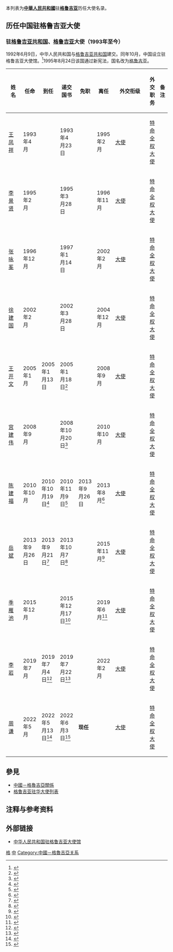 本列表为'''[[中華人民共和國|中華人民共和國]]'''驻'''[[格鲁吉亚|格鲁吉亚]]'''历任大使名录。

== 历任中国驻格鲁吉亚大使 ==
=== {{PRC}}驻[[格鲁吉亚共和国|格鲁吉亚共和国]]、[[格鲁吉亚|格鲁吉亚]]大使（1993年至今） ===
1992年6月9日，中华人民共和国与[[格鲁吉亚共和国|格鲁吉亚共和国]]建交。同年10月，中国设立驻格鲁吉亚大使馆。<ref>{{cite web|url=http://www.mfa.gov.cn/chn/pds/ziliao/wjrw/2167/2171/t9226.htm|title=驻格鲁吉亚历任大使|publisher=中华人民共和国外交部}}</ref>1995年8月24日该国通过新宪法，国名改为[[格鲁吉亚|格鲁吉亚]]。
{| class="wikitable"
|-
! width=12% |姓名
! width=10% |任命
! width=10% |到任
! width=10% |递交国书
! width=10% |免职
! width=10% |离任
! width=8% |外交衔级
! width=10% |外交职务
! width=13% colspan="2" |备注
|-
| [[王凤祥|王凤祥]]
| 1993年4月
|
| 1993年4月23日
|
| 1995年2月
| [[大使|大使]]
| [[特命全权大使|特命全权大使]]
|
|-
| [[李景贤|李景贤]]
| 1995年2月
|
| 1995年3月28日
|
| 1996年11月
| [[大使|大使]]
| [[特命全权大使|特命全权大使]]
|
|-
| [[张咏荃|张咏荃]]
| 1996年12月
|
| 1997年1月14日
|
| 2002年2月
| [[大使|大使]]
| [[特命全权大使|特命全权大使]]
|
|-
| [[徐建国_(1955年)|徐建国]]
| 2002年2月
|
| 2002年3月28日
|
| 2004年12月
| [[大使|大使]]
| [[特命全权大使|特命全权大使]]
|
|-
| [[王开文|王开文]]
| 2005年1月
| 2005年1月13日
| 2005年1月18日<ref>{{Cite web |url=http://ge.china-embassy.org/chn/zggx/t182504.htm |title=王开文大使向格鲁吉亚总统萨卡什维利递交国书 |accessdate=2018-12-13 |archive-date=2019-09-17 |archive-url=https://web.archive.org/web/20190917072449/http://ge.china-embassy.org/chn/zggx/t182504.htm |dead-url=no }}</ref>
|
| 2008年9月
| [[大使|大使]]
| [[特命全权大使|特命全权大使]]
|
|-
| [[宫建伟|宫建伟]]
| 2008年9月
|
| 2008年10月20日<ref>{{Cite web |url=http://ge.china-embassy.org/chn/xwdt/t518701.htm |title=宫建伟大使向格鲁吉亚总统萨卡什维利递交国书 |accessdate=2018-12-13 |archive-date=2019-01-24 |archive-url=https://web.archive.org/web/20190124030740/http://ge.china-embassy.org/chn/xwdt/t518701.htm |dead-url=no }}</ref>
|
| 2010年10月
| [[大使|大使]]
| [[特命全权大使|特命全权大使]]
|
|-
| [[陈建福|陈建福]]
| 2010年10月
| 2010年10月19日<ref>{{Cite web |url=http://ge.china-embassy.org/chn/zggx/t763300.htm |title=驻格鲁吉亚大使陈建福向格副外长递交国书副本 |accessdate=2018-12-13 |archive-date=2019-01-24 |archive-url=https://web.archive.org/web/20190124030740/http://ge.china-embassy.org/chn/zggx/t763300.htm |dead-url=no }}</ref>
| 2010年11月9日<ref>{{Cite web |url=http://ge.china-embassy.org/chn/zggx/t767823.htm |title=驻格鲁吉亚大使陈建福向格总统萨卡什维利递交国书 |accessdate=2018-12-13 |archive-date=2019-01-24 |archive-url=https://web.archive.org/web/20190124030740/http://ge.china-embassy.org/chn/zggx/t767823.htm |dead-url=no }}</ref>
| 2013年9月26日
| 2013年8月<ref>{{Cite web |url=http://ge.china-embassy.org/chn/xwdt/t1067528.htm |title=驻格鲁吉亚大使陈建福辞行拜会格总统萨卡什维利 |accessdate=2018-12-13 |archive-date=2019-01-24 |archive-url=https://web.archive.org/web/20190124030740/http://ge.china-embassy.org/chn/xwdt/t1067528.htm |dead-url=no }}</ref>
| [[大使|大使]]
| [[特命全权大使|特命全权大使]]
|
|-
| [[岳斌|岳斌]]
| 2013年9月26日
| 2013年9月21日<ref>{{Cite web |url=http://ge.china-embassy.org/chn/zggx/t1079472.htm |title=新任驻格鲁吉亚大使岳斌递交国书副本 |accessdate=2018-12-13 |archive-date=2019-01-24 |archive-url=https://web.archive.org/web/20190124030740/http://ge.china-embassy.org/chn/zggx/t1079472.htm |dead-url=no }}</ref>
| 2013年10月7日<ref>{{Cite web |url=http://ge.china-embassy.org/chn/zggx/t1085502.htm |title=驻格鲁吉亚大使岳斌向格总统萨卡什维利递交国书 |accessdate=2018-12-13 |archive-date=2019-01-24 |archive-url=https://web.archive.org/web/20190124030740/http://ge.china-embassy.org/chn/zggx/t1085502.htm |dead-url=no }}</ref>
|
| 2015年11月<ref>{{Cite web |url=http://ge.china-embassy.org/chn/zggx/t1316591.htm |title=驻格鲁吉亚大使岳斌举行辞行晚宴 |accessdate=2018-12-13 |archive-date=2019-01-24 |archive-url=https://web.archive.org/web/20190124030740/http://ge.china-embassy.org/chn/zggx/t1316591.htm |dead-url=no }}</ref>
| [[大使|大使]]
| [[特命全权大使|特命全权大使]]
|
|-
| [[季雁池|季雁池]]
| 2015年12月
|
| 2015年12月17日<ref>{{Cite web |url=http://ge.china-embassy.org/chn/zggx/t1325425.htm |title=季雁池大使向格鲁吉亚总统递交国书 |accessdate=2018-12-13 |archive-date=2019-01-24 |archive-url=https://web.archive.org/web/20190124030740/http://ge.china-embassy.org/chn/zggx/t1325425.htm |dead-url=no }}</ref>
|
| 2019年6月<ref>{{Cite web |url=http://ge.china-embassy.org/chn/xwdt/t1673714.htm |title=驻格鲁吉亚大使季雁池进行离任辞行拜会 |accessdate=2019-06-20 |archive-date=2019-06-20 |archive-url=https://web.archive.org/web/20190620172931/http://ge.china-embassy.org/chn/xwdt/t1673714.htm |dead-url=no }}</ref>
| [[大使|大使]]
| [[特命全权大使|特命全权大使]]
|
|-
| [[李岩_(1965年)|李岩]]
| 2019年7月
| 2019年7月4日<ref>{{Cite web |url=http://ge.china-embassy.org/chn/xwdt/t1678912.htm |title=新任驻格鲁吉亚大使李岩向格外长扎尔卡利亚尼递交国书副本 |accessdate=2019-07-05 |archive-date=2019-07-05 |archive-url=https://web.archive.org/web/20190705174911/http://ge.china-embassy.org/chn/xwdt/t1678912.htm |dead-url=no }}</ref>
| 2019年7月22日<ref>{{Cite web |url=http://ge.china-embassy.org/chn/xwdt/t1682540.htm |title=新任驻格鲁吉亚大使李岩向格总统递交国书 |accessdate=2019-07-22 |archive-date=2019-07-22 |archive-url=https://web.archive.org/web/20190722170707/http://ge.china-embassy.org/chn/xwdt/t1682540.htm |dead-url=no }}</ref>
|
| 2022年2月
| [[大使|大使]]
| [[特命全权大使|特命全权大使]]
|
|-
| [[周谦|周谦]]
| 2022年5月
| 2022年5月13日<ref>{{Cite web|url=http://ge.china-embassy.gov.cn/chn/xwdt/202206/t20220603_10698243.htm|title=新任驻格鲁吉亚大使周谦向格副外长赫夫季夏什维利递交国书副本|date=2022-06-03|accessdate=2022-06-04|work=中华人民共和国驻格鲁吉亚大使馆}}</ref>
| 2022年6月3日<ref>{{Cite web|url=http://ge.china-embassy.gov.cn/chn/xwdt/202206/t20220603_10698483.htm|title=驻格鲁吉亚大使周谦向格总统祖拉比什维利递交国书|date=2022-06-03|accessdate=2022-06-04|work=中华人民共和国驻格鲁吉亚大使馆}}</ref>
| '''现任'''
|
| [[大使|大使]]
| [[特命全权大使|特命全权大使]]
|
|}

== 參見 ==
* [[中國－格魯吉亞關係|中國－格魯吉亞關係]]
* [[格鲁吉亚驻华大使列表|格鲁吉亚驻华大使列表]]

== 注释与参考资料 ==
{{reflist|2}}

== 外部链接 ==
* [http://ge.china-embassy.gov.cn/chn/ 中华人民共和国驻格鲁吉亚大使馆]{{zh-hans icon}}{{en icon}}

{{中国驻外大使|共和國}}

[[Category:中国驻外大使列表|格]]
[[Category:驻格鲁吉亚大使列表|中]]
[[Category:中國－格魯吉亞关系|Category:中國－格魯吉亞关系]]